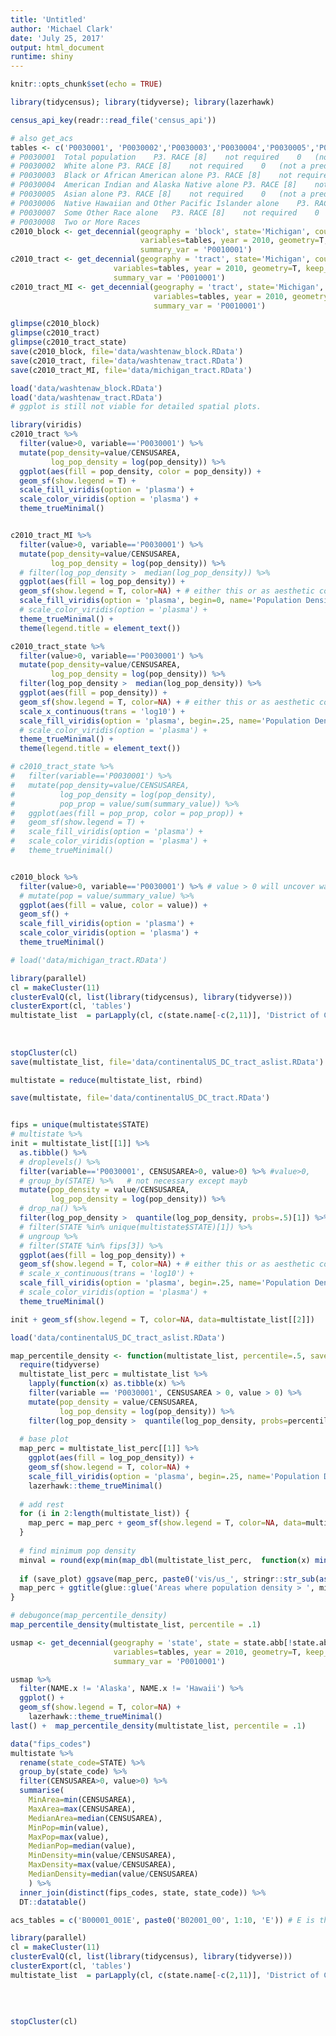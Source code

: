```yaml
---
title: 'Untitled'
author: 'Michael Clark'
date: 'July 25, 2017'
output: html_document
runtime: shiny
---
```


```r
knitr::opts_chunk$set(echo = TRUE)
```

```r
library(tidycensus); library(tidyverse); library(lazerhawk)

census_api_key(readr::read_file('census_api'))
```

```r
# also get_acs
tables <- c('P0030001', 'P0030002','P0030003','P0030004','P0030005','P0030006','P0030007','P0030008')
# P0030001	Total population	P3. RACE [8]	not required	0	(not a predicate)	N/A 	N/A
# P0030002	White alone	P3. RACE [8]	not required	0	(not a predicate)	N/A 	N/A
# P0030003	Black or African American alone	P3. RACE [8]	not required	0	(not a predicate)	N/A 	N/A
# P0030004	American Indian and Alaska Native alone	P3. RACE [8]	not required	0	(not a predicate)	N/A 	N/A
# P0030005	Asian alone	P3. RACE [8]	not required	0	(not a predicate)	N/A 	N/A
# P0030006	Native Hawaiian and Other Pacific Islander alone	P3. RACE [8]	not required	0	(not a predicate)	N/A 	N/A
# P0030007	Some Other Race alone	P3. RACE [8]	not required	0	(not a predicate)	N/A 	N/A
# P0030008	Two or More Races
c2010_block <- get_decennial(geography = 'block', state='Michigan', county='Washtenaw', 
                             variables=tables, year = 2010, geometry=T, keep_geo_vars = T,
                             summary_var = 'P0010001')
c2010_tract <- get_decennial(geography = 'tract', state='Michigan', county='Washtenaw', 
                       variables=tables, year = 2010, geometry=T, keep_geo_vars = T,
                       summary_var = 'P0010001')
c2010_tract_MI <- get_decennial(geography = 'tract', state='Michigan', 
                                variables=tables, year = 2010, geometry=T, keep_geo_vars = T,
                                summary_var = 'P0010001')

glimpse(c2010_block)
glimpse(c2010_tract)
glimpse(c2010_tract_state)
save(c2010_block, file='data/washtenaw_block.RData')
save(c2010_tract, file='data/washtenaw_tract.RData')
save(c2010_tract_MI, file='data/michigan_tract.RData')
```

```r
load('data/washtenaw_block.RData')
load('data/washtenaw_tract.RData')
# ggplot is still not viable for detailed spatial plots.

library(viridis)
c2010_tract %>%
  filter(value>0, variable=='P0030001') %>%
  mutate(pop_density=value/CENSUSAREA,
         log_pop_density = log(pop_density)) %>% 
  ggplot(aes(fill = pop_density, color = pop_density)) + 
  geom_sf(show.legend = T) + 
  scale_fill_viridis(option = 'plasma') +
  scale_color_viridis(option = 'plasma') +
  theme_trueMinimal()


c2010_tract_MI %>%
  filter(value>0, variable=='P0030001') %>%
  mutate(pop_density=value/CENSUSAREA,
         log_pop_density = log(pop_density)) %>% 
  # filter(log_pop_density >  median(log_pop_density)) %>%
  ggplot(aes(fill = log_pop_density)) + 
  geom_sf(show.legend = T, color=NA) + # either this or as aesthetic color = fillvar
  scale_fill_viridis(option = 'plasma', begin=0, name='Population Density') +
  # scale_color_viridis(option = 'plasma') +
  theme_trueMinimal() +
  theme(legend.title = element_text())

c2010_tract_state %>%
  filter(value>0, variable=='P0030001') %>%
  mutate(pop_density=value/CENSUSAREA,
         log_pop_density = log(pop_density)) %>% 
  filter(log_pop_density >  median(log_pop_density)) %>%
  ggplot(aes(fill = pop_density)) + 
  geom_sf(show.legend = T, color=NA) + # either this or as aesthetic color = fillvar
  scale_x_continuous(trans = 'log10') + 
  scale_fill_viridis(option = 'plasma', begin=.25, name='Population Density') +
  # scale_color_viridis(option = 'plasma') +
  theme_trueMinimal() +
  theme(legend.title = element_text())

# c2010_tract_state %>%
#   filter(variable=='P0030001') %>%
#   mutate(pop_density=value/CENSUSAREA,
#          log_pop_density = log(pop_density),
#          pop_prop = value/sum(summary_value)) %>% 
#   ggplot(aes(fill = pop_prop, color = pop_prop)) + 
#   geom_sf(show.legend = T) + 
#   scale_fill_viridis(option = 'plasma') +
#   scale_color_viridis(option = 'plasma') +
#   theme_trueMinimal()


c2010_block %>%
  filter(value>0, variable=='P0030001') %>% # value > 0 will uncover water and similar
  # mutate(pop = value/summary_value) %>%
  ggplot(aes(fill = value, color = value)) +
  geom_sf() +
  scale_fill_viridis(option = 'plasma') +
  scale_color_viridis(option = 'plasma') +
  theme_trueMinimal()
```


```r
# load('data/michigan_tract.RData')

library(parallel)
cl = makeCluster(11)
clusterEvalQ(cl, list(library(tidycensus), library(tidyverse)))
clusterExport(cl, 'tables')
multistate_list  = parLapply(cl, c(state.name[-c(2,11)], 'District of Columbia'), function(st) get_decennial(geography = 'tract', state=st,
                                                                                                             variables=tables, year = 2010, geometry=T,
                                                                                                             keep_geo_vars = T,
                                                                                                             summary_var = 'P0010001'))
stopCluster(cl)
save(multistate_list, file='data/continentalUS_DC_tract_aslist.RData')

multistate = reduce(multistate_list, rbind)

save(multistate, file='data/continentalUS_DC_tract.RData')


fips = unique(multistate$STATE)
# multistate %>%
init = multistate_list[[1]] %>%
  as.tibble() %>% 
  # droplevels() %>%
  filter(variable=='P0030001', CENSUSAREA>0, value>0) %>% #value>0,
  # group_by(STATE) %>%   # not necessary except mayb
  mutate(pop_density = value/CENSUSAREA,
         log_pop_density = log(pop_density)) %>%
  # drop_na() %>% 
  filter(log_pop_density >  quantile(log_pop_density, probs=.5)[1]) %>%
  # filter(STATE %in% unique(multistate$STATE)[1]) %>%
  # ungroup %>% 
  # filter(STATE %in% fips[3]) %>% 
  ggplot(aes(fill = log_pop_density)) + 
  geom_sf(show.legend = T, color=NA) + # either this or as aesthetic color = fillvar
  # scale_x_continuous(trans = 'log10') + 
  scale_fill_viridis(option = 'plasma', begin=.25, name='Population Density') +
  # scale_color_viridis(option = 'plasma') +
  theme_trueMinimal()

init + geom_sf(show.legend = T, color=NA, data=multistate_list[[2]])
```





```r
load('data/continentalUS_DC_tract_aslist.RData')

map_percentile_density <- function(multistate_list, percentile=.5, save_plot=F) {
  require(tidyverse)
  multistate_list_perc = multistate_list %>% 
    lapply(function(x) as.tibble(x) %>% 
    filter(variable == 'P0030001', CENSUSAREA > 0, value > 0) %>%
    mutate(pop_density = value/CENSUSAREA,
           log_pop_density = log(pop_density)) %>%
    filter(log_pop_density >  quantile(log_pop_density, probs=percentile)))
  
  # base plot
  map_perc = multistate_list_perc[[1]] %>%
    ggplot(aes(fill = log_pop_density)) + 
    geom_sf(show.legend = T, color=NA) + 
    scale_fill_viridis(option = 'plasma', begin=.25, name='Population Density') +
    lazerhawk::theme_trueMinimal()
  
  # add rest
  for (i in 2:length(multistate_list)) {
    map_perc = map_perc + geom_sf(show.legend = T, color=NA, data=multistate_list_perc[[i]])
  }
  
  # find minimum pop density
  minval = round(exp(min(map_dbl(multistate_list_perc,  function(x) min(x$log_pop_density)))))
  
  if (save_plot) ggsave(map_perc, paste0('vis/us_', stringr::str_sub(as.character(percentile), start = 2), '_perc.RData'))
  map_perc + ggtitle(glue::glue('Areas where population density > ', minval))
}

# debugonce(map_percentile_density)
map_percentile_density(multistate_list, percentile = .1)

usmap <- get_decennial(geography = 'state', state = state.abb[!state.abb %in% c('AK', 'HI')],
                       variables=tables, year = 2010, geometry=T, keep_geo_vars = T,
                       summary_var = 'P0010001')

usmap %>%
  filter(NAME.x != 'Alaska', NAME.x != 'Hawaii') %>% 
  ggplot() + 
  geom_sf(show.legend = T, color=NA) +
    lazerhawk::theme_trueMinimal() 
last() +  map_percentile_density(multistate_list, percentile = .1)
```

```r
data("fips_codes")
multistate %>% 
  rename(state_code=STATE) %>% 
  group_by(state_code) %>% 
  filter(CENSUSAREA>0, value>0) %>% 
  summarise(
    MinArea=min(CENSUSAREA), 
    MaxArea=max(CENSUSAREA),
    MedianArea=median(CENSUSAREA),
    MinPop=min(value), 
    MaxPop=max(value),
    MedianPop=median(value),
    MinDensity=min(value/CENSUSAREA), 
    MaxDensity=max(value/CENSUSAREA),
    MedianDensity=median(value/CENSUSAREA)
    ) %>% 
  inner_join(distinct(fips_codes, state, state_code)) %>% 
  DT::datatable()

```



```r
acs_tables = c('B00001_001E', paste0('B02001_00', 1:10, 'E')) # E is the actual estimate

library(parallel)
cl = makeCluster(11)
clusterEvalQ(cl, list(library(tidycensus), library(tidyverse)))
clusterExport(cl, 'tables')
multistate_list  = parLapply(cl, c(state.name[-c(2,11)], 'District of Columbia'), function(st) get_decennial(geography = 'tract', state=st,
                                                                                                             variables='B00001_001E', year = 2010,
                                                                                                             geometry=T,
                                                                                                             keep_geo_vars = T,
                                                                                                             summary_var = 'B00001_001E'))
stopCluster(cl)
```

